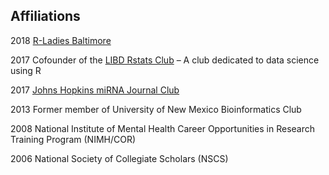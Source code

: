 
###

## Affiliations
2018	[R-Ladies Baltimore](https://rladies-baltimore.github.io/)

2017	Cofounder of the [LIBD Rstats Club](http://research.libd.org/rstatsclub/) – A club dedicated to data science using R

2017	[Johns Hopkins miRNA Journal Club](http://apps.pathology.jhu.edu/mirnaprogram/mirna_journal_club/) 

2013	Former member of University of New Mexico Bioinformatics Club

2008	National Institute of Mental Health Career Opportunities in Research Training Program
 	    (NIMH/COR)

2006	National Society of Collegiate Scholars (NSCS)	



